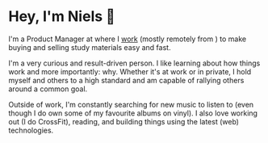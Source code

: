 
# Hey, I'm Niels 👋

I'm a Product Manager at <StuviaBadge /> where I [work](/work) (mostly remotely from <WeatherLocation />) to make buying and selling study materials easy and fast.

<StatsWidget />

I'm a very curious and result-driven person. I like learning about how things work and more importantly: why. Whether it's at work or in private, I hold myself and others to a high standard and am capable of rallying others around a common goal.

Outside of work, I'm constantly searching for new music to listen to (even though I do own some of my favourite albums on vinyl). I also love working out (I do CrossFit), reading, and building things using the latest (web) technologies.

<ConnectWidget />
